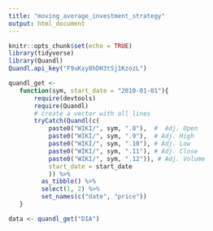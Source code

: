 ```yaml
---
title: "moving_average_investment_strategy"
output: html_document
---
```


```r
knitr::opts_chunk$set(echo = TRUE)
library(tidyverse)
library(Quandl)
Quandl.api_key("F9uKxy8hDH3tSj1KzozL")

quandl_get <-
   function(sym, start_date = "2010-01-01"){
       require(devtools)
       require(Quandl)
       # create a vector with all lines
       tryCatch(Quandl(c(
           paste0("WIKI/", sym, ".8"),  #  Adj. Open
           paste0("WIKI/", sym, ".9"),  # Adj. High
           paste0("WIKI/", sym, ".10"), # Adj. Low
           paste0("WIKI/", sym, ".11"), # Adj. Close
           paste0("WIKI/", sym, ".12")), # Adj. Volume
           start_date = start_date
           )) %>% 
         as_tibble() %>% 
         select(1, 2) %>% 
         set_names(c("date", "price"))
   }

data <- quandl_get("DIA")
```

